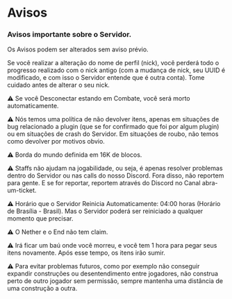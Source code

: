 # Avisos

### Avisos importante sobre o Servidor.

Os Avisos podem ser alterados sem aviso prévio.

Se você realizar a alteração do nome de perfil (nick), você perderá todo o progresso realizado com o nick antigo (com a mudança de nick, seu UUID é modificado, e com isso o Servidor entende que é outra conta). Tome cuidado antes de alterar o seu nick.

⚠️ Se você Desconectar estando em Combate, você será morto automaticamente.

⚠️ Nós temos uma política de não devolver itens, apenas em situações de bug relacionado a plugin (que se for confirmado que foi por algum plugin) ou em situações de crash do Servidor. Em situações de roubo, não temos como devolver por motivos obvio.

⚠️ Borda do mundo definida em 16K de blocos.

⚠️ Staffs não ajudam na jogabilidade, ou seja, é apenas resolver problemas dentro do Servidor ou nas calls do nosso Discord. Fora disso, não reportem para gente. E se for reportar, reportem através do Discord no Canal abra-um-ticket.

⚠️ Horário que o Servidor Reinicia Automaticamente: 04:00 horas (Horário de Brasília - Brasil). Mas o Servidor poderá ser reiniciado a qualquer momento que precisar.

⚠️ O Nether e o End não tem claim.

⚠️ Irá ficar um baú onde você morreu, e você tem 1 hora para pegar seus itens novamente. Após esse tempo, os itens irão sumir.

⚠️ Para evitar problemas futuros, como por exemplo não conseguir expandir construções ou desentendimento entre jogadores, não construa perto de outro jogador sem permissão, sempre mantenha uma distância de uma construção a outra.